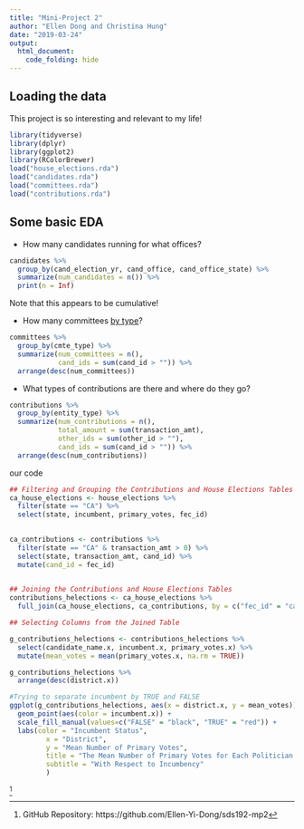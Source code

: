 ```yaml
---
title: "Mini-Project 2"
author: "Ellen Dong and Christina Hung"
date: "2019-03-24"
output: 
  html_document:
    code_folding: hide
---
```



## Loading the data

This project is so interesting and relevant to my life!  



```r
library(tidyverse)
library(dplyr)
library(ggplot2)
library(RColorBrewer)
load("house_elections.rda")
load("candidates.rda")
load("committees.rda")
load("contributions.rda")
```

## Some basic EDA


- How many candidates running for what offices?

```r
candidates %>%
  group_by(cand_election_yr, cand_office, cand_office_state) %>%
  summarize(num_candidates = n()) %>%
  print(n = Inf)
```

Note that this appears to be cumulative!

- How many committees [by type](https://classic.fec.gov/finance/disclosure/metadata/CommitteeTypeCodes.shtml)?

```r
committees %>%
  group_by(cmte_type) %>%
  summarize(num_committees = n(), 
            cand_ids = sum(cand_id > "")) %>%
  arrange(desc(num_committees))
```

- What types of contributions are there and where do they go?

```r
contributions %>%
  group_by(entity_type) %>%
  summarize(num_contributions = n(), 
            total_amount = sum(transaction_amt), 
            other_ids = sum(other_id > ""),
            cand_ids = sum(cand_id > "")) %>%
  arrange(desc(num_contributions))
```



our code

```r
## Filtering and Grouping the Contributions and House Elections Tables
ca_house_elections <- house_elections %>%
  filter(state == "CA") %>%
  select(state, incumbent, primary_votes, fec_id)
  

ca_contributions <- contributions %>%
  filter(state == "CA" & transaction_amt > 0) %>%
  select(state, transaction_amt, cand_id) %>%
  mutate(cand_id = fec_id)
  
```

```r
## Joining the Contributions and House Elections Tables
contributions_helections <- ca_house_elections %>% 
  full_join(ca_house_elections, ca_contributions, by = c("fec_id" = "cand_id"))
```

```r
## Selecting Columns from the Joined Table

g_contributions_helections <- contributions_helections %>%
  select(candidate_name.x, incumbent.x, primary_votes.x) %>%
  mutate(mean_votes = mean(primary_votes.x, na.rm = TRUE))
```
 
```r
g_contributions_helections %>%
  arrange(desc(district.x))
```

```r
#Trying to separate incumbent by TRUE and FALSE
ggplot(g_contributions_helections, aes(x = district.x, y = mean_votes)) + 
  geom_point(aes(color = incumbent.x)) + 
  scale_fill_manual(values=c("FALSE" = "black", "TRUE" = "red")) + 
  labs(color = "Incumbent Status", 
         x = "District", 
         y = "Mean Number of Primary Votes", 
         title = "The Mean Number of Primary Votes for Each Politician in a Certain District in CA", 
         subtitle = "With Respect to Incumbency"
         )
```
^[GitHub Repository: https://github.com/Ellen-Yi-Dong/sds192-mp2]